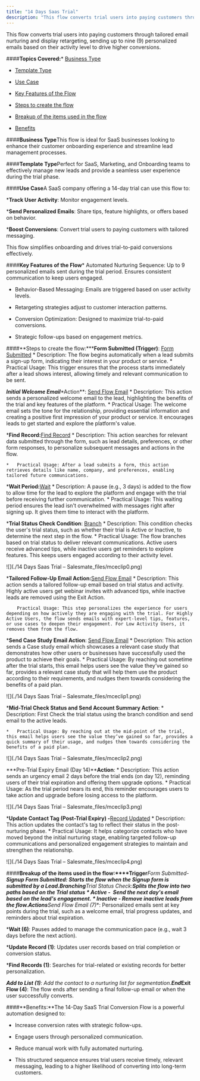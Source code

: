 ```yaml
---
title: "14 Days Saas Trial"
description: "This flow converts trial users into paying customers through tailored email nurturing and display retargeting, sending up to nine (9) personalized ema..."
---
```


This flow converts trial users into paying customers through tailored email nurturing and display retargeting, sending up to nine (9) personalized emails based on their activity level to drive higher conversions.


####**Topics Covered:***   [Business Type](https://support.salesmate.io/hc/en-us/articles/42342694768537-14-Days-Saas-Trial#h_01JHQPBHYYVN8NB5EYPY1WV1DS)

*   [Template Type](https://support.salesmate.io/hc/en-us/articles/42342694768537-14-Days-Saas-Trial#h_01JHQPBP7P9TZ9BCWDHFJAZEDC)

*   [Use Case](https://support.salesmate.io/hc/en-us/articles/42342694768537-14-Days-Saas-Trial#h_01JHQPBSQGKAN62285MR90EMRQ)

*   [Key Features of the Flow](https://support.salesmate.io/hc/en-us/articles/42342694768537-14-Days-Saas-Trial#h_01JHQPBXRS2DW2BY2M4PBMED2B)

*   [Steps to create the flow](https://support.salesmate.io/hc/en-us/articles/42342694768537-14-Days-Saas-Trial#h_01JHQPC31BNJK2NB05GWKFZP12)

*   [Breakup of the items used in the flow](https://support.salesmate.io/hc/en-us/articles/42342694768537-14-Days-Saas-Trial#h_01JHQPC7WN3ACAXA91188ZFVCD)

*   [Benefits](https://support.salesmate.io/hc/en-us/articles/42342694768537-14-Days-Saas-Trial#h_01JHQPCDV7TX9KQ0KX7RK8NNY7)


####**Business Type**This flow is ideal for SaaS businesses looking to enhance their customer onboarding experience and streamline lead management processes.


####**Template Type**Perfect for SaaS, Marketing, and Onboarding teams to effectively manage new leads and provide a seamless user experience during the trial phase.


####**Use Case**A SaaS company offering a 14-day trial can use this flow to:


***Track User Activity**: Monitor engagement levels.

***Send Personalized Emails**: Share tips, feature highlights, or offers based on behavior.

***Boost Conversions**: Convert trial users to paying customers with tailored messaging.

This flow simplifies onboarding and drives trial-to-paid conversions effectively.


####**Key Features of the Flow***   Automated Nurturing Sequence: Up to 9 personalized emails sent during the trial period.
    Ensures consistent communication to keep users engaged.

*   Behavior-Based Messaging: Emails are triggered based on user activity levels.

*   Retargeting strategies adjust to customer interaction patterns.

*   Conversion Optimization: Designed to maximize trial-to-paid conversions.

*   Strategic follow-ups based on engagement metrics.


####**Steps to create the flow:*****Form Submitted (Trigger)**: [Form Submitted](https://support.salesmate.io/hc/en-us/articles/37775479211289-Form-Submitted)
    *   Description: The flow begins automatically when a lead submits a sign-up form, indicating their interest in your product or service.
    *   Practical Usage: This trigger ensures that the process starts immediately after a lead shows interest, allowing timely and relevant communication to be sent.

***Initial Welcome Email****Action**: [Send Flow Email](https://support.salesmate.io/hc/en-us/articles/38138164432409-Send-Flow-Email)
    *   Description: This action sends a personalized welcome email to the lead, highlighting the benefits of the trial and key features of the platform.
    *   Practical Usage: The welcome email sets the tone for the relationship, providing essential information and creating a positive first impression of your product or service. It encourages leads to get started and explore the platform's value.

***Find Record:**[Find Record](https://support.salesmate.io/hc/en-us/articles/38138036610201-Find-Records)
    *   Description: This action searches for relevant data submitted through the form, such as lead details, preferences, or other form responses, to personalize subsequent messages and actions in the flow.

    *   Practical Usage: After a lead submits a form, this action retrieves details like name, company, and preferences, enabling tailored future communications.



***Wait Period:**[Wait](https://support.salesmate.io/hc/en-us/articles/38138356545433-Wait)
    *   Description: A pause (e.g., 3 days) is added to the flow to allow time for the lead to explore the platform and engage with the trial before receiving further communication.
    *   Practical Usage: This waiting period ensures the lead isn't overwhelmed with messages right after signing up. It gives them time to interact with the platform.

***Trial Status Check Condition**: [Branch](https://support.salesmate.io/hc/en-us/articles/37780627045657-Branch)
    *   Description: This condition checks the user's trial status, such as whether their trial is Active or Inactive, to determine the next step in the flow.
    *   Practical Usage: The flow branches based on trial status to deliver relevant communications. Active users receive advanced tips, while inactive users get reminders to explore features. This keeps users engaged according to their activity level.

![](./14 Days Saas Trial – Salesmate_files/mceclip0.png)


***Tailored Follow-Up Email Action:**[Send Flow Email](https://support.salesmate.io/hc/en-us/articles/38138164432409-Send-Flow-Email)
    *   Description: This action sends a tailored follow-up email based on trial status and activity. Highly active users get webinar invites with advanced tips, while inactive leads are removed using the Exit Action.

        Practical Usage: This step personalizes the experience for users depending on how actively they are engaging with the trial. For Highly Active Users, the flow sends emails with expert-level tips, features, or use cases to deepen their engagement. For Low Activity Users, it removes them from the flow.



***Send Case Study Email Action**: [Send Flow Email](https://support.salesmate.io/hc/en-us/articles/38138164432409-Send-Flow-Email)
    *   Description: This action sends a Case study email which showcases a relevant case study that demonstrates how other users or businesses have successfully used the product to achieve their goals.
    *   Practical Usage: By reaching out sometime after the trial starts, this email helps users see the value they’ve gained so far, provides a relevant case study that will help them use the product according to their requirements, and nudges them towards considering the benefits of a paid plan.

![](./14 Days Saas Trial – Salesmate_files/mceclip1.png)


***Mid-Trial Check Status and Send Account Summary Action**:
    *   Description: First Check the trial status using the branch condition and send email to the active leads.

    *   Practical Usage: By reaching out at the mid-point of the trial, this email helps users see the value they’ve gained so far, provides a quick summary of their usage, and nudges them towards considering the benefits of a paid plan.


![](./14 Days Saas Trial – Salesmate_files/mceclip2.png)


***Pre-Trial Expiry Email (Day 14)****Action**:
    *   Description: This action sends an urgency email 2 days before the trial ends (on day 12), reminding users of their trial expiration and offering them upgrade options.
    *   Practical Usage: As the trial period nears its end, this reminder encourages users to take action and upgrade before losing access to the platform.

![](./14 Days Saas Trial – Salesmate_files/mceclip3.png)


***Update Contact Tag (Post-Trial Expiry) -**[Record Updated](https://support.salesmate.io/hc/en-us/articles/36764018047385-Record-Updated)
    *   Description: This action updates the contact's tag to reflect their status in the post-nurturing phase.
    *   Practical Usage: It helps categorize contacts who have moved beyond the initial nurturing stage, enabling targeted follow-up communications and personalized engagement strategies to maintain and strengthen the relationship.

![](./14 Days Saas Trial – Salesmate_files/mceclip4.png)


####**Breakup of the items used in the flow:****Trigger*****Form Submitted-**Signup Form Submitted: Starts the flow when the Signup form is submitted by a Lead.**Branching*****Trial Status Check:**Splits the flow into two paths based on the Trial status
    *   Active -  Send the next day's email based on the lead's engagement.
    *   Inactive - Remove inactive leads from the flow.**Actions*****Send Flow Email (7)**: Personalized emails sent at key points during the trial, such as a welcome email, trial progress updates, and reminders about trial expiration.

***Wait (6)**: Pauses added to manage the communication pace (e.g., wait 3 days before the next action).

***Update Record (1)**: Updates user records based on trial completion or conversion status.

***Find Records (1)**: Searches for trial-related or existing records for better personalization.

***Add to List (1)**: Add the contact to a nurturing list for segmentation.**End*****Exit Flow (4)**: The flow ends after sending a final follow-up email or when the user successfully converts.


####**Benefits:**The 14-Day SaaS Trial Conversion Flow is a powerful automation designed to:


*   Increase conversion rates with strategic follow-ups.

*   Engage users through personalized communication.

*   Reduce manual work with fully automated nurturing.

*   This structured sequence ensures trial users receive timely, relevant messaging, leading to a higher likelihood of converting into long-term customers.
